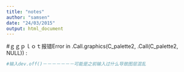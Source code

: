 ```yaml
---
title: "notes"
author: "samsen"
date: "24/03/2015"
output: html_document
---
```


#ｇｇｐｌｏｔ报错Error in .Call.graphics(C_palette2, .Call(C_palette2, NULL)) : 

```r
#输入dev.off()－－－－－－－可能是之前输入过什么导致图层混乱
```

